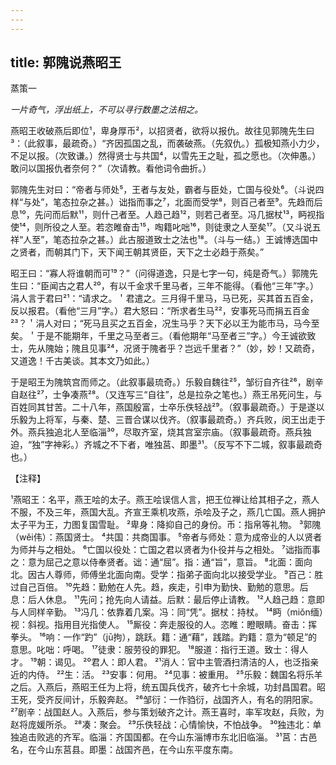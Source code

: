 ```yaml
---
---
---
```

title: 郭隗说燕昭王
---



蒸策一

*一片奇气，浮出纸上，不可以寻行数墨之法相之。*

燕昭王收破燕后即位¹，卑身厚币²，以招贤者，欲将以报仇。故往见郭隗先生曰³：（此叙事，最疏奇。）“齐因孤国之乱，而袭破燕。（先叙仇。）孤极知燕小力少，不足以报。（次致谦。）然得贤士与共国⁴，以雪先王之耻，孤之愿也。（次伸愚。）敢问以国报仇者奈何？”（次请教。看他词令曲折。）

郭隗先生对曰：“帝者与师处⁵，王者与友处，霸者与臣处，亡国与役处⁶。（斗说四样“与处”，笔态拉杂之甚。）诎指而事之⁷，北面而受学⁸，则百己者至⁹。先趋而后息¹⁰，先问而后默¹¹，则什己者至。人趋己趋¹²，则若己者至。冯几据杖¹³，眄视指使¹⁴，则所役之人至。若恣睢奋击¹⁵，啕籍叱咄¹⁶，则徒隶之人至矣¹⁷。（又斗说五祥“人至”，笔态拉杂之甚。）此古服道致士之法也¹⁸。（斗与一结。）王诚博选国中之贤者，而朝其门下，天下闻王朝其贤臣，天下之士必趋于燕矣。”

昭王曰：“寡人将谁朝而可¹⁹？”（问得道逸，只是七字一句，纯是奇气。）郭隗先生曰：“臣闻古之君人²⁰，有以千金求千里马者，三年不能得。（看他“三年”字。）涓人言于君曰²¹：“请求之。＇君遣之。三月得千里马，马已死，买其首五百金，反以报君。（看他“三月”字。）君大怒曰：“所求者生马²²，安事死马而捐五百金²³？＇涓人对曰；“死马且买之五百金，况生马乎？天下必以王为能市马，马今至矣。＇于是不能期年，千里之马至者三。（看他期年“马至者三”字。）今王诚欲致士，先从隗始；隗且见事²⁴，况贤于隗者乎？岂远千里者？”（妙，妙！又疏奇，又道逸！千古美谈。其本文乃如此。）

于是昭王为隗筑宫而师之。（此叙事最琉奇。）乐毅自魏往²⁵，邹衍自齐往²⁶，剧辛自赵往²⁷，士争凑燕²⁸。（又连写三“自往”，总是拉杂之笔也。）燕王吊死问生，与百姓同其甘苦。二十八年，燕国殷富，士卒乐佚轻战²⁹。（叙事最疏奇。）于是遂以乐毅为上将军，与秦、楚、三晋合谋以伐齐。（叙事最疏奇。）齐兵败，闵王出走于外。燕兵独追北人至临淄³⁰，尽取齐室，烧其宫室宗庙。（叙事最疏奇。燕兵独迫，“独”字神彩。）齐城之不下者，唯独莒、即墨³¹。（反写不下二城，叙事最疏奇也。）

【注释】

¹燕昭王：名平，燕王哙的太子。燕王哙误信人言，把王位禅让给其相子之，燕人不服，不及三年，燕国大乱。齐宣王乘机攻燕，杀哙及子之，燕几亡国。燕人拥护太子平为王，力图复国雪耻。
²卑身：降抑自己的身份。币：指帛等礼物。
³郭隗（wěi伟）：燕国贤士。
⁴共国：共商国事。
⁵帝者与师处：意为成帝业的人以贤者为师并与之相处。
⁶亡国以役处：亡国之君以贤者为仆役并与之相处。
⁷诎指而事之：意为屈己之意以侍奉贤者。诎：通“屈”。指：通“旨”，意旨。
⁸北面：面向北。因古人尊师，师傅坐北面向南。受学：指弟子面向北以接受学业。
⁹百己：胜过自己百倍。
¹⁰先趋：勤勉在人先。趋，疾走，引申为勤快、勤勉的意思。后息：后人休息。
¹¹先问；抢先向人请益。后默：最后停止请教。
¹²人趋己趋：意即与人同样辛勤。
¹³冯几：依靠着几案。冯：同“凭”。据杖：持杖。
¹⁴眄（miǒn缅）视：斜视。指用目光指使人。
¹⁵厮役：奔走服役的人。恣睢：瞪眼睛。奋击：挥拳头。
¹⁶响：一作“趵”（jū拘），跳跃。籍：通“藉”，践踏。趵籍：意为“顿足”的意思。叱咄：呼喝。
¹⁷徒隶：服劳役的罪犯。
¹⁸服道：指行王道。致士：得人才。
¹⁹朝：谒见。
²⁰君人：即人君。
²¹消人：官中主管酒扫清洁的人，也泛指亲近的内侍。
²²生：活。
²³安事：何用。
²⁴见事：被重用。
²⁵乐毅：魏国名将乐羊之后。入燕后，燕昭王任为上将，统五国兵伐齐，破齐七十余城，功封昌国君。昭王死，受齐反间计，乐毅奔赵。
²⁶邹衍：一作驺衍，战国齐人，有名的阴阳家。
²⁷剧辛：战国赵人。入燕后，参与策划破齐之计。燕王喜时，率军攻赵，兵败，为赵将庞媛所杀。
²⁸凑：聚会。
²⁹乐佚轻战：心情愉快，不怕战争。
³⁰独违北：单独追击败逃的齐军。临淄：齐国国都。在今山东淄博市东北旧临淄。
³¹莒：古邑名，在今山东莒县。即墨：战国齐邑，在今山东平度东南。